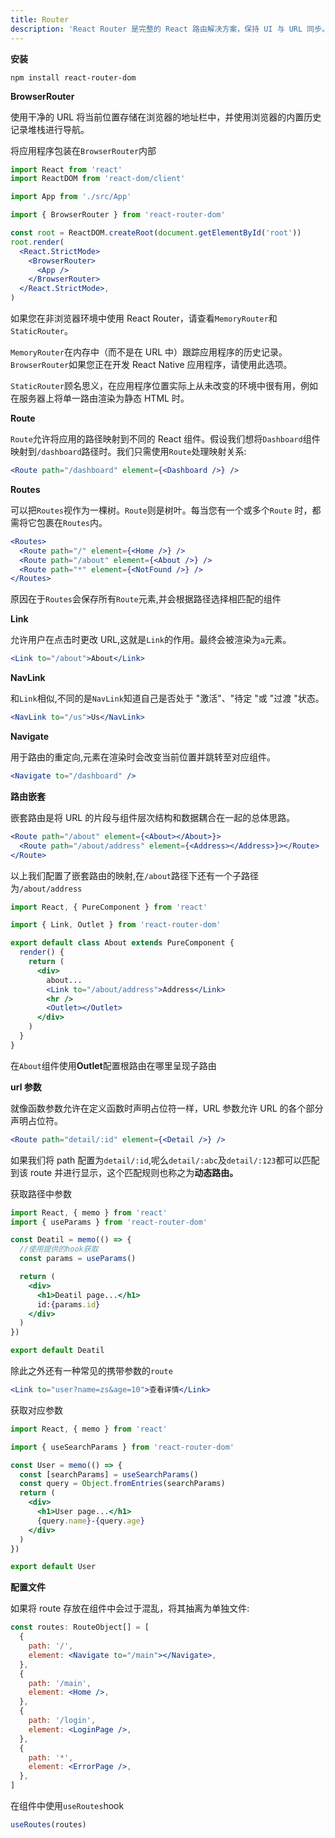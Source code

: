 ---
title: Router
description: 'React Router 是完整的 React 路由解决方案，保持 UI 与 URL 同步。拥有简单的 API 与强大的功能例如代码缓冲加载、动态路由匹配、以及建立正确的位置过渡处理。'
---

**安装**

```shell
npm install react-router-dom
```

**BrowserRouter**

使用干净的 URL 将当前位置存储在浏览器的地址栏中，并使用浏览器的内置历史记录堆栈进行导航。

将应用程序包装在`BrowserRouter`内部

```jsx
import React from 'react'
import ReactDOM from 'react-dom/client'

import App from './src/App'

import { BrowserRouter } from 'react-router-dom'

const root = ReactDOM.createRoot(document.getElementById('root'))
root.render(
  <React.StrictMode>
    <BrowserRouter>
      <App />
    </BrowserRouter>
  </React.StrictMode>,
)
```

如果您在非浏览器环境中使用 React Router，请查看`MemoryRouter`和`StaticRouter`。

`MemoryRouter`在内存中（而不是在 URL 中）跟踪应用程序的历史记录。`BrowserRouter`如果您正在开发 React Native 应用程序，请使用此选项。

`StaticRouter`顾名思义，在应用程序位置实际上从未改变的环境中很有用，例如在服务器上将单一路由渲染为静态 HTML 时。

**Route**

`Route`允许将应用的路径映射到不同的 React 组件。假设我们想将`Dashboard`组件映射到`/dashboard`路径时。我们只需使用`Route`处理映射关系:

```jsx
<Route path="/dashboard" element={<Dashboard />} />
```

**Routes**

可以把`Routes`视作为一棵树。`Route`则是树叶。每当您有一个或多个`Route` 时，都需将它包裹在`Routes`内。

```jsx
<Routes>
  <Route path="/" element={<Home />} />
  <Route path="/about" element={<About />} />
  <Route path="*" element={<NotFound />} />
</Routes>
```

原因在于`Routes`会保存所有`Route`元素,并会根据路径选择相匹配的组件

**Link**

允许用户在点击时更改 URL,这就是`Link`的作用。最终会被渲染为`a`元素。

```jsx
<Link to="/about">About</Link>
```

**NavLink**

和`Link`相似,不同的是`NavLink`知道自己是否处于 "激活"、"待定 "或 "过渡 "状态。

```jsx
<NavLink to="/us">Us</NavLink>
```

**Navigate**

用于路由的重定向,元素在渲染时会改变当前位置并跳转至对应组件。

```jsx
<Navigate to="/dashboard" />
```

**路由嵌套**

嵌套路由是将 URL 的片段与组件层次结构和数据耦合在一起的总体思路。

```jsx
<Route path="/about" element={<About></About>}>
  <Route path="/about/address" element={<Address></Address>}></Route>
</Route>
```

以上我们配置了嵌套路由的映射,在`/about`路径下还有一个子路径为`/about/address`

```jsx
import React, { PureComponent } from 'react'

import { Link, Outlet } from 'react-router-dom'

export default class About extends PureComponent {
  render() {
    return (
      <div>
        about...
        <Link to="/about/address">Address</Link>
        <hr />
        <Outlet></Outlet>
      </div>
    )
  }
}
```

在`About`组件使用**Outlet**配置根路由在哪里呈现子路由

**url 参数**

就像函数参数允许在定义函数时声明占位符一样，URL 参数允许 URL 的各个部分声明占位符。

```jsx
<Route path="detail/:id" element={<Detail />} />
```

如果我们将 path 配置为`detail/:id`,呢么`detail/:abc`及`detail/:123`都可以匹配到该 route 并进行显示，这个匹配规则也称之为**动态路由。**

获取路径中参数

```jsx
import React, { memo } from 'react'
import { useParams } from 'react-router-dom'

const Deatil = memo(() => {
  //使用提供的hook获取
  const params = useParams()

  return (
    <div>
      <h1>Deatil page...</h1>
      id:{params.id}
    </div>
  )
})

export default Deatil
```

除此之外还有一种常见的携带参数的`route`

```jsx
<Link to="user?name=zs&age=10">查看详情</Link>
```

获取对应参数

```jsx
import React, { memo } from 'react'

import { useSearchParams } from 'react-router-dom'

const User = memo(() => {
  const [searchParams] = useSearchParams()
  const query = Object.fromEntries(searchParams)
  return (
    <div>
      <h1>User page...</h1>
      {query.name}-{query.age}
    </div>
  )
})

export default User
```

**配置文件**

如果将 route 存放在组件中会过于混乱，将其抽离为单独文件:

```jsx
const routes: RouteObject[] = [
  {
    path: '/',
    element: <Navigate to="/main"></Navigate>,
  },
  {
    path: '/main',
    element: <Home />,
  },
  {
    path: '/login',
    element: <LoginPage />,
  },
  {
    path: '*',
    element: <ErrorPage />,
  },
]
```

在组件中使用`useRoutes`hook

```jsx
useRoutes(routes)
```
